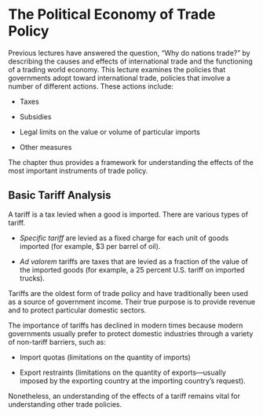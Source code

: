 # The Political Economy of Trade Policy

Previous lectures have answered the question, “Why do nations trade?” by
describing the causes and effects of international trade and the functioning of
a trading world economy. This lecture examines the policies that governments adopt toward international
trade, policies that involve a number of different actions. These actions include:

- Taxes 

- Subsidies 

- Legal limits on the value or volume of particular imports

- Other measures

The chapter thus provides a framework for understanding the effects of the most
important instruments of trade policy.


## Basic Tariff Analysis

A tariff is a tax levied when a good is imported. There are various types of tariff. 

- *Specific tariff* are levied as a fixed charge for each unit of goods imported (for example, $3 per barrel of oil).

- *Ad valorem* tariffs are taxes that are levied as a fraction of the value of
the imported goods (for example, a 25 percent U.S. tariff on imported trucks).

Tariffs are the oldest form of trade policy and have traditionally been used as a source
of government income. Their true purpose is to provide revenue and to protect particular domestic sectors.

The importance of tariffs has declined in modern times because modern governments usually prefer to protect domestic industries
through a variety of non-tariff barriers, such as: 

- Import quotas (limitations on the quantity of imports) 

- Export restraints (limitations on the quantity of exports—usually imposed by the exporting country at the importing country’s request). 

Nonetheless, an understanding of the effects of a tariff remains vital for understanding other trade policies.